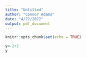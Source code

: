 ```yaml
---
title: "Untitled"
author: "Connor Adams"
date: "4/22/2022"
output: pdf_document
---
```


```r
knitr::opts_chunk$set(echo = TRUE)
```

```r
y<-2+2
y
```